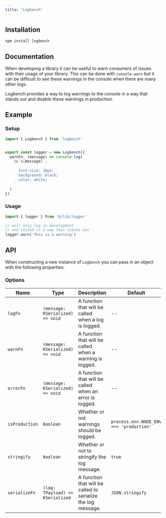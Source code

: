 ```yaml
---
title: "Logbench"
---
```


## Installation

```bash
npm install logbench
```

## Documentation

When developing a library it can be useful to warn consumers of issues with their usage of your library. This can be done with `console.warn` but it can be difficult to see these warnings in the console when there are many other logs. 

Logbench provides a way to log warnings to the console in a way that stands out and disable these warnings in production.


## Example


### Setup

```ts
import { Logbench } from 'logbench'


export const logger = new Logbench({
  warnFn: (message) => console.log(
    %c`${message}`,
    `
      font-size: 18px;
      background: black;
      color: white; 
    `
  )
})
```

### Usage

```ts
import { logger } from '@/lib/logger'

// will only log in development
// and styled in a way that stands out
logger.warn('This is a warning')
```


## API

When constructing a new instance of `Logbench` you can pass in an object with the following properties:

### Options

| Name | Type | Description | Default |
| --- | --- | --- | --- |
| `logFn` | `(message: KSerialized) => void` | A function that will be called when a log is logged. | -- |
| `warnFn` | `(message: KSerialized) => void` | A function that will be called when a warning is logged.| -- |
| `errorFn` | `(message: KSerialized) => void` | A function that will be called when an error is logged.  | -- |
| `isProduction` | `boolean` | Whether or not warnings should be logged. | `process.env.NODE_ENV === 'production'` |
| `stringify` | `boolean` | Whether or not to stringify the log message. |`true` |
| `serializeFn` | `(log: TPayload) => KSerialized` | A function that will be called to serialize the log message.| `JSON.stringify` |
